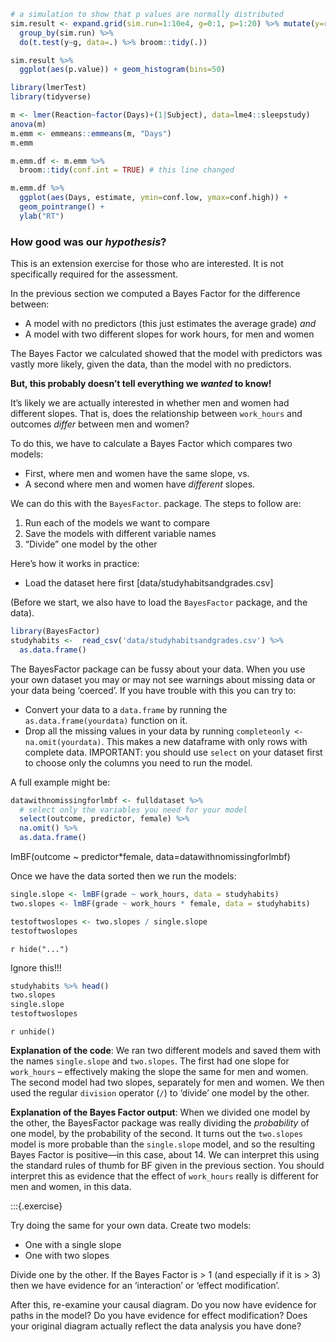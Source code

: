 ```r
# a simulation to show that p values are normally distributed
sim.result <- expand.grid(sim.run=1:10e4, g=0:1, p=1:20) %>% mutate(y=rnorm(n())) %>%
  group_by(sim.run) %>%
  do(t.test(y~g, data=.) %>% broom::tidy(.))

sim.result %>%
  ggplot(aes(p.value)) + geom_histogram(bins=50)
```




```r
library(lmerTest)
library(tidyverse)

m <- lmer(Reaction~factor(Days)+(1|Subject), data=lme4::sleepstudy)
anova(m)
m.emm <- emmeans::emmeans(m, "Days")
m.emm

m.emm.df <- m.emm %>%
  broom::tidy(conf.int = TRUE) # this line changed

m.emm.df %>%
  ggplot(aes(Days, estimate, ymin=conf.low, ymax=conf.high)) +
  geom_pointrange() +
  ylab("RT")

```



### How good was our _hypothesis_?

:::{.tip}

This is an extension exercise for those who are interested. It is not
specifically required for the assessment.

:::

In the previous section we computed a Bayes Factor for the difference between:

-   A model with no predictors (this just estimates the average grade) _and_
-   A model with two different slopes for work hours, for men and women

The Bayes Factor we calculated showed that the model with predictors was vastly
more likely, given the data, than the model with no predictors.

**But, this probably doesn't tell everything we _wanted_ to know!**

It's likely we are actually interested in whether men and women had different
slopes. That is, does the relationship between `work_hours` and outcomes
_differ_ between men and women?

To do this, we have to calculate a Bayes Factor which compares two models:

-   First, where men and women have the same slope, vs.
-   A second where men and women have _different_ slopes.

We can do this with the `BayesFactor`. package. The steps to follow are:

1. Run each of the models we want to compare
2. Save the models with different variable names
3. "Divide" one model by the other

Here's how it works in practice:

-   Load the dataset here first [data/studyhabitsandgrades.csv]

(Before we start, we also have to load the `BayesFactor` package, and the data).

```r
library(BayesFactor)
studyhabits <-  read_csv('data/studyhabitsandgrades.csv') %>%
  as.data.frame()
```


:::{.tip}

The BayesFactor package can be fussy about your data. When you use your own
dataset you may or may not see warnings about missing data or your data being
'coerced'. If you have trouble with this you can try to:

-   Convert your data to a `data.frame` by running the `as.data.frame(yourdata)`
    function on it.
-   Drop all the missing values in your data by running
    `completeonly <- na.omit(yourdata)`. This makes a new dataframe with only
    rows with complete data. IMPORTANT: you should use `select` on your dataset
    first to choose only the columns you need to run the model.

A full example might be:

```r
datawithnomissingforlmbf <- fulldataset %>%
  # select only the variables you need for your model
  select(outcome, predictor, female) %>%
  na.omit() %>%
  as.data.frame()
```

lmBF(outcome ~ predictor*female, data=datawithnomissingforlmbf)
:::



Once we have the data sorted then we run the models:

```r
single.slope <- lmBF(grade ~ work_hours, data = studyhabits)
two.slopes <- lmBF(grade ~ work_hours * female, data = studyhabits)

testoftwoslopes <- two.slopes / single.slope
testoftwoslopes
```

`r hide("...")`

Ignore this!!!

```r
studyhabits %>% head()
two.slopes
single.slope
testoftwoslopes

```

`r unhide()`

**Explanation of the code**: We ran two different models and saved them with the
names `single.slope` and `two.slopes`. The first had one slope for `work_hours`
-- effectively making the slope the same for men and women. The second model had
two slopes, separately for men and women. We then used the regular `division`
operator (`/`) to 'divide' one model by the other.

**Explanation of the Bayes Factor output**: When we divided one model by the
other, the BayesFactor package was really dividing the _probability_ of one
model, by the probability of the second. It turns out the `two.slopes` model is
more probable than the `single.slope` model, and so the resulting Bayes Factor
is positive---in this case, about 14. We can interpret this using the standard
rules of thumb for BF given in the previous section. You should interpret this
as evidence that the effect of `work_hours` really is different for men and
women, in this data.

:::{.exercise}

Try doing the same for your own data. Create two models:

-   One with a single slope
-   One with two slopes

Divide one by the other. If the Bayes Factor is > 1 (and especially if it
is > 3) then we have evidence for an 'interaction' or 'effect modification'.

After this, re-examine your causal diagram. Do you now have evidence for paths
in the model? Do you have evidence for effect modification? Does your original
diagram actually reflect the data analysis you have done?
